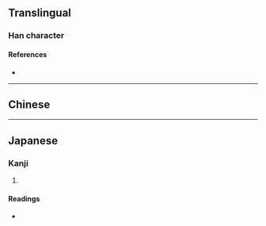 {{also|攢}}
{{character info/new}}
==Translingual==

===Han character===
{{Han char|rn=64|rad=手|as=15|sn=18|four=|canj=QQOC|ids=⿰扌賛}}

====References====
* {{Han ref|kx=0462.040|dkj=12933|dj=0811.120|hdz=31978.090|uh=6505|ud=25861}}

----

==Chinese==
{{zh-see|攢|v}}
----

==Japanese==

===Kanji===
{{ja-kanji|grade=|rs=手15|kyu=攢}}

# {{defn|lang=ja|sort=手15}}

====Readings====
* {{ja-readings|on=[[さん]] (san)|kun=[[あつまる]] (atsumaru)}}